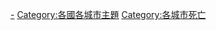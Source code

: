 {{Commonscat|Burials by city by country}}


[[Category:各国安葬|-]]
[[Category:各國各城市主題|Category:各國各城市主題]]
[[Category:各城市死亡|Category:各城市死亡]]